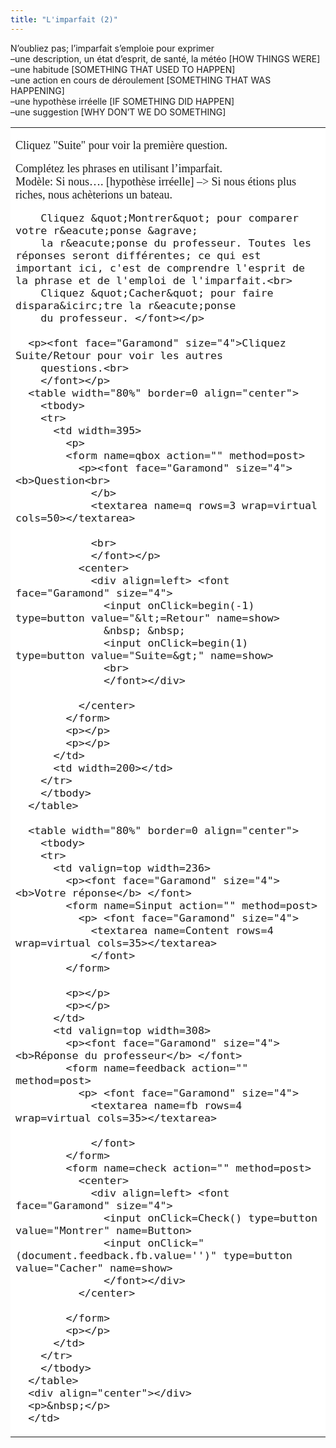 ```yaml
---
title: "L'imparfait (2)"
---
```


N'oubliez pas; l'imparfait s'emploie pour exprimer<br />
--une description, un état d'esprit, de santé, la météo [HOW THINGS WERE]<br />
--une habitude [SOMETHING THAT USED TO HAPPEN]<br />
--une action en cours de déroulement [SOMETHING THAT WAS HAPPENING]<br />
--une hypothèse irréelle [IF SOMETHING DID HAPPEN]  <br />
--une suggestion [WHY DON'T WE DO SOMETHING]

<body>
<table width="100%" border="0" bgcolor="#FFFFFF" align="center" cellpadding="20">
  <tr> 
    <td align="left" valign="top"> 
     
      <p><font face="Garamond" size="4">Cliquez &quot;Suite&quot; pour voir la 
        premi&egrave;re question.</font></p>
      <p><font face="Garamond" size="4">Complétez les phrases en utilisant l'imparfait. 
        <br> Modèle: Si nous…. [hypothèse irréelle] --> Si nous étions plus riches, nous achèterions un bateau.<br>

        Cliquez &quot;Montrer&quot; pour comparer votre r&eacute;ponse &agrave; 
        la r&eacute;ponse du professeur. Toutes les réponses seront différentes; ce qui est important ici, c'est de comprendre l'esprit de la phrase et de l'emploi de l'imparfait.<br>
        Cliquez &quot;Cacher&quot; pour faire dispara&icirc;tre la r&eacute;ponse 
        du professeur. </font></p>

      <p><font face="Garamond" size="4">Cliquez Suite/Retour pour voir les autres 
        questions.<br>
        </font></p>
      <table width="80%" border=0 align="center">
        <tbody> 
        <tr> 
          <td width=395> 
            <p> 
            <form name=qbox action="" method=post>
              <p><font face="Garamond" size="4"><b>Question<br>
                </b> 
                <textarea name=q rows=3 wrap=virtual cols=50></textarea>

                <br>
                </font></p>
              <center>
                <div align=left> <font face="Garamond" size="4"> 
                  <input onClick=begin(-1) type=button value="&lt;=Retour" name=show>
                  &nbsp; &nbsp; 
                  <input onClick=begin(1) type=button value="Suite=&gt;" name=show>
                  <br>
                  </font></div>

              </center>
            </form>
            <p></p>
            <p></p>
          </td>
          <td width=200></td>
        </tr>
        </tbody> 
      </table>

      <table width="80%" border=0 align="center">
        <tbody> 
        <tr> 
          <td valign=top width=236> 
            <p><font face="Garamond" size="4"><b>Votre réponse</b> </font> 
            <form name=Sinput action="" method=post>
              <p> <font face="Garamond" size="4"> 
                <textarea name=Content rows=4 wrap=virtual cols=35></textarea>
                </font> 
            </form>

            <p></p>
            <p></p>
          </td>
          <td valign=top width=308> 
            <p><font face="Garamond" size="4"><b>Réponse du professeur</b> </font> 
            <form name=feedback action="" method=post>
              <p> <font face="Garamond" size="4"> 
                <textarea name=fb rows=4 wrap=virtual cols=35></textarea>

                </font> 
            </form>
            <form name=check action="" method=post>
              <center>
                <div align=left> <font face="Garamond" size="4"> 
                  <input onClick=Check() type=button value="Montrer" name=Button>
                  <input onClick="(document.feedback.fb.value='')" type=button value="Cacher" name=show>
                  </font></div>
              </center>

            </form>
            <p></p>
          </td>
        </tr>
        </tbody> 
      </table>
      <div align="center"></div>
      <p>&nbsp;</p>
      </td>

  </tr>
</table>
<p>&nbsp;</p>
</body>
<HEAD>
<META http-equiv=Content-Type content="text/html; charset=windows-1252">
<SCRIPT language=Javascript><!--//
//  This code is based on a script by Marmoe Soemarmo.  
//  Dan Beeby modified it and wrote the creation interface, JavaScripts, and Perl Scripts.
//  http://lang.swarthmore.edu/mellon -- dbeeby@haverford.edu.
//  Content by Alison Murray Levine, University of Virginia -- alevine@virginia.edu.
//  You may borrow and modify these scripts, but please give credit where credit is due.
	var Question= new Array();
	var Answer= new Array();
//---------------------DATA--------------------

Question[1]="Quand j'étais au lycée, nous… [habitude]";Question[2]="Quand je suis arrivée à Dakar, il… [description de la météo]";Question[3]="Quand le président a été élu, [description de l'état des choses dans le pays]";Question[4]="Si nous… [hypothèse irréelle]";Question[5]="Si nous… [suggestion]";Question[6]="Aujourd'hui, ça va mieux, mais hier… [description d'un état de santé]";Question[7]="Si tu… [hypothèse irréelle]";Question[8]="Le message est arrivé juste au moment où je [action en cours de déroulement]";Question[9]="Si vous… [suggestion]";Question[10]="A l'époque, nous… [habitude]";

Answer[1]="Quand j'étais au lycée, nous nous écrivions de petits mots en classe.";Answer[2]="Quand je suis arrivée à Dakar, il faisait beau et chaud.";Answer[3]="Quand le président a été élu, il y avait une crise économique grave dans le pays.";Answer[4]="Si nous avions plus de chance, nous aurions plus d'argent.";Answer[5]="Si nous allions à San Francisco ce week-end ?";Answer[6]="Aujourd'hui, ça va mieux, mais hier, j'avais mal à la tête et j'avais envie de vomir.";Answer[7]="Si tu travaillais plus, tu aurais de meilleures notes.";Answer[8]="Le message est arrivé juste au moment où j'écrivais à Jean pour lui demander pourquoi il ne m'avait pas répondu.";Answer[9]="Si vous alliez ranger un peu votre chambre avant de jouer dehors ?";Answer[10]="A l'époque, nous allions toujours voir des films sur le grand écran.";

//-------------------END DATA-------------

var NextQ = 0;
var QN = 0;

function begin(QN){
NextQ = NextQ + QN
	if (Question[NextQ] == null) {
alert("Il n’y a plus de questions. Cliquez sur suite/retour pour revoir les questions.")
	}
	document.feedback.fb.value=""
	document.Sinput.Content.value=""
	document.qbox.q.value=Question[NextQ]
}

function Check(){
	if (document.Sinput.Content.value == ""){
        document.feedback.fb.value="Essayez de répondre à la question avant de voir la réponse du professeur."
        }
	else{
	document.feedback.fb.value=Answer[NextQ]
}
}
//--></SCRIPT>

<META content="MSHTML 6.00.2800.1400" name=GENERATOR>


<meta http-equiv="Content-Type" content="text/html; charset=iso-8859-1">
</head>



